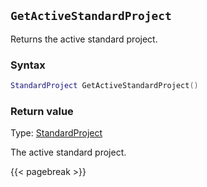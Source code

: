 ## `GetActiveStandardProject`

Returns the active standard project.

### Syntax {-}

``` .lua
StandardProject GetActiveStandardProject()
```

### Return value {-}

Type: [StandardProject](#standardproject) \

The active standard project.

{{< pagebreak >}}

